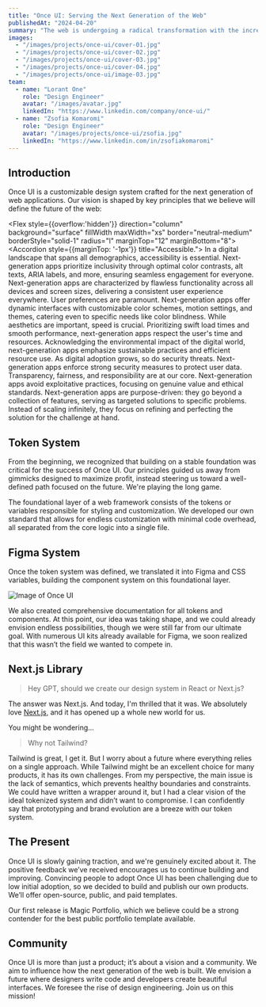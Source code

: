 ```yaml
---
title: "Once UI: Serving the Next Generation of the Web"
publishedAt: "2024-04-20"
summary: "The web is undergoing a radical transformation with the increasing presence of LLMs. Once UI is dedicated to supporting this new era of the web."
images:
  - "/images/projects/once-ui/cover-01.jpg"
  - "/images/projects/once-ui/cover-02.jpg"
  - "/images/projects/once-ui/cover-03.jpg"
  - "/images/projects/once-ui/cover-04.jpg"
  - "/images/projects/once-ui/image-03.jpg"
team:
  - name: "Lorant One"
    role: "Design Engineer"
    avatar: "/images/avatar.jpg"
    linkedIn: "https://www.linkedin.com/company/once-ui/"
  - name: "Zsofia Komaromi"
    role: "Design Engineer"
    avatar: "/images/projects/once-ui/zsofia.jpg"
    linkedIn: "https://www.linkedin.com/in/zsofiakomaromi"
---
```


## Introduction


Once UI is a customizable design system crafted for the next generation of web applications. Our vision is shaped by key principles that we believe will define the future of the web:

<Flex
  style={{overflow:'hidden'}}
  direction="column"
  background="surface"
  fillWidth maxWidth="xs"
  border="neutral-medium" borderStyle="solid-1" radius="l"
  marginTop="12"
  marginBottom="8">
  <Accordion
    style={{marginTop: '-1px'}}
    title="Accessible.">
    In a digital landscape that spans all demographics, accessibility is essential. Next-generation apps prioritize inclusivity through optimal color contrasts, alt texts, ARIA labels, and more, ensuring seamless engagement for everyone.
  </Accordion>
  <Accordion
    title="Responsive.">
    Next-generation apps are characterized by flawless functionality across all devices and screen sizes, delivering a consistent user experience everywhere.
  </Accordion>
  <Accordion
    title="Customizable.">
    User preferences are paramount. Next-generation apps offer dynamic interfaces with customizable color schemes, motion settings, and themes, catering even to specific needs like color blindness.
  </Accordion>
  <Accordion
    title="Performant.">
    While aesthetics are important, speed is crucial. Prioritizing swift load times and smooth performance, next-generation apps respect the user's time and resources.
  </Accordion>
  <Accordion
    title="Sustainable.">
    Acknowledging the environmental impact of the digital world, next-generation apps emphasize sustainable practices and efficient resource use.
  </Accordion>
  <Accordion
    title="Secure.">
    As digital adoption grows, so do security threats. Next-generation apps enforce strong security measures to protect user data.
  </Accordion>
  <Accordion
    title="Ethical.">
    Transparency, fairness, and responsibility are at our core. Next-generation apps avoid exploitative practices, focusing on genuine value and ethical standards.
  </Accordion>
  <Accordion
    title="Purpose-Driven..">
    Next-generation apps are purpose-driven: they go beyond a collection of features, serving as targeted solutions to specific problems. Instead of scaling infinitely, they focus on refining and perfecting the solution for the challenge at hand.
  </Accordion>
</Flex>

## Token System

From the beginning, we recognized that building on a stable foundation was critical for the success of Once UI. Our principles guided us away from gimmicks designed to maximize profit, instead steering us toward a well-defined path focused on the future. We're playing the long game.

The foundational layer of a web framework consists of the tokens or variables responsible for styling and customization. We developed our own standard that allows for endless customization with minimal code overhead, all separated from the core logic into a single file.

<Flex fillWidth paddingTop="l">
  <Projects slug="the-design-dividend"/>
</Flex>

## Figma System

Once the token system was defined, we translated it into Figma and CSS variables, building the component system on this foundational layer.

![Image of Once UI](/images/projects/once-ui/cover-02.jpg)

We also created comprehensive documentation for all tokens and components. At this point, our idea was taking shape, and we could already envision endless possibilities, though we were still far from our ultimate goal. With numerous UI kits already available for Figma, we soon realized that this wasn’t the field we wanted to compete in.

## Next.js Library

> Hey GPT, should we create our design system in React or Next.js?

The answer was Next.js. And today, I'm thrilled that it was. We absolutely love [Next.js](https://nextjs.org), and it has opened up a whole new world for us.

You might be wondering...

> Why not Tailwind?

Tailwind is great, I get it. But I worry about a future where everything relies on a single approach. While Tailwind might be an excellent choice for many products, it has its own challenges. From my perspective, the main issue is the lack of semantics, which prevents healthy boundaries and constraints. We could have written a wrapper around it, but I had a clear vision of the ideal tokenized system and didn’t want to compromise. I can confidently say that prototyping and brand evolution are a breeze with our token system.

## The Present

Once UI is slowly gaining traction, and we're genuinely excited about it. The positive feedback we’ve received encourages us to continue building and improving. Convincing people to adopt Once UI has been challenging due to low initial adoption, so we decided to build and publish our own products. We’ll offer open-source, public, and paid templates.

Our first release is Magic Portfolio, which we believe could be a strong contender for the best public portfolio template available.

<Flex fillWidth paddingTop="l">
  <Projects slug="magic-portfolio"/>
</Flex>

## Community

Once UI is more than just a product; it’s about a vision and a community. We aim to influence how the next generation of the web is built. We envision a future where designers write code and developers create beautiful interfaces. We foresee the rise of design engineering. Join us on this mission!

<Flex fillWidth paddingY="m">
  <Discord/>
</Flex>